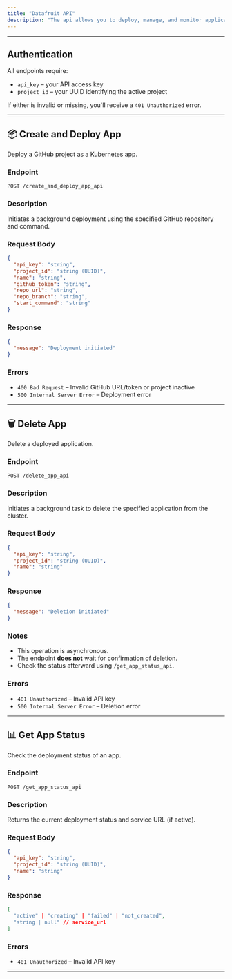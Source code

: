 ```yaml
---
title: "Datafruit API"
description: "The api allows you to deploy, manage, and monitor applications directly from GitHub into your Kubernetes cluster. Each request must be authenticated using an API key and project ID"
---
```



---

## Authentication

All endpoints require:

- `api_key` – your API access key
- `project_id` – your UUID identifying the active project

If either is invalid or missing, you'll receive a `401 Unauthorized` error.

---

## 📦 Create and Deploy App

Deploy a GitHub project as a Kubernetes app.

### Endpoint

```http
POST /create_and_deploy_app_api
```

### Description

Initiates a background deployment using the specified GitHub repository and command.

### Request Body

```json
{
  "api_key": "string",
  "project_id": "string (UUID)",
  "name": "string",
  "github_token": "string",
  "repo_url": "string",
  "repo_branch": "string",
  "start_command": "string"
}
```

### Response

```json
{
  "message": "Deployment initiated"
}
```

### Errors

- `400 Bad Request` – Invalid GitHub URL/token or project inactive
- `500 Internal Server Error` – Deployment error

---

## 🗑️ Delete App

Delete a deployed application.

### Endpoint

```http
POST /delete_app_api
```

### Description

Initiates a background task to delete the specified application from the cluster.

### Request Body

```json
{
  "api_key": "string",
  "project_id": "string (UUID)",
  "name": "string"
}
```

### Response

```json
{
  "message": "Deletion initiated"
}
```

### Notes

- This operation is asynchronous.
- The endpoint **does not** wait for confirmation of deletion.
- Check the status afterward using `/get_app_status_api`.

### Errors

- `401 Unauthorized` – Invalid API key
- `500 Internal Server Error` – Deletion error

---

## 📊 Get App Status

Check the deployment status of an app.

### Endpoint

```http
POST /get_app_status_api
```

### Description

Returns the current deployment status and service URL (if active).

### Request Body

```json
{
  "api_key": "string",
  "project_id": "string (UUID)",
  "name": "string"
}
```

### Response

```json
[
  "active" | "creating" | "failed" | "not_created",
  "string | null" // service_url
]
```

### Errors

- `401 Unauthorized` – Invalid API key

---